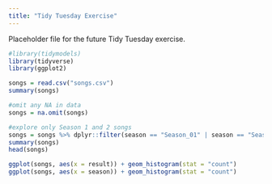 ```yaml
---
title: "Tidy Tuesday Exercise"
---
```


Placeholder file for the future Tidy Tuesday exercise.
```r
#library(tidymodels)
library(tidyverse)
library(ggplot2)
```

```r
songs = read.csv("songs.csv")
summary(songs)

#omit any NA in data
songs = na.omit(songs)

#explore only Season 1 and 2 songs
songs = songs %>% dplyr::filter(season == "Season_01" | season == "Season_02")
summary(songs)
head(songs)
```
```r
ggplot(songs, aes(x = result)) + geom_histogram(stat = "count")
ggplot(songs, aes(x = season)) + geom_histogram(stat = "count")
```


